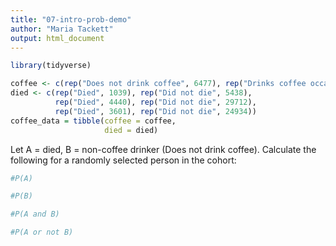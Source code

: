 ```yaml
---
title: "07-intro-prob-demo"
author: "Maria Tackett"
output: html_document
---
```


```r
library(tidyverse)
```

```r
coffee <- c(rep("Does not drink coffee", 6477), rep("Drinks coffee occasionally", 34152), rep("Drinks coffee regularly", 28535))
died <- c(rep("Died", 1039), rep("Did not die", 5438), 
          rep("Died", 4440), rep("Did not die", 29712),
          rep("Died", 3601), rep("Did not die", 24934))
coffee_data = tibble(coffee = coffee, 
                     died = died)
```


Let A = died, B = non-coffee drinker (Does not drink coffee). Calculate the following for a randomly selected person in the cohort:

```r
#P(A)
```

```r
#P(B)

```

```r
#P(A and B)

```

```r
#P(A or not B)


```

